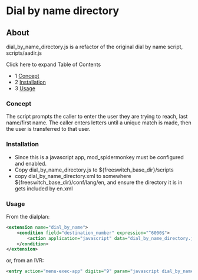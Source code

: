 
# Dial by name directory 

 

## About

dial\_by\_name\_directory.js is a refactor of the original dial by name script, scripts/aadir.js

Click here to expand Table of Contents

* 1 [Concept](#concept)
* 2 [Installation](#installation)
* 3 [Usage](#usage)

### Concept

The script prompts the caller to enter the user they are trying to reach, last name/first name. The caller enters letters until a unique match is made, then the user is transferred to that user.

### Installation

* Since this is a javascript app, mod\_spidermonkey must be configured and enabled.
* Copy dial\_by\_name\_directory.js to ${freeswitch\_base\_dir}/scripts
* copy dial\_by\_name\_directory.xml to somewhere ${freeswitch\_base\_dir}/conf/lang/en, and ensure the directory it is in gets included by en.xml

### Usage

From the dialplan:

```xml
<extension name="dial_by_name">
	<condition field="destination_number" expression="^6000$">
		<action application="javascript" data="dial_by_name_directory.js" />
	</condition>
</extension>
```

or, from an IVR:

```xml
<entry action="menu-exec-app" digits="9" param="javascript dial_by_name_directory.js"/>
```


